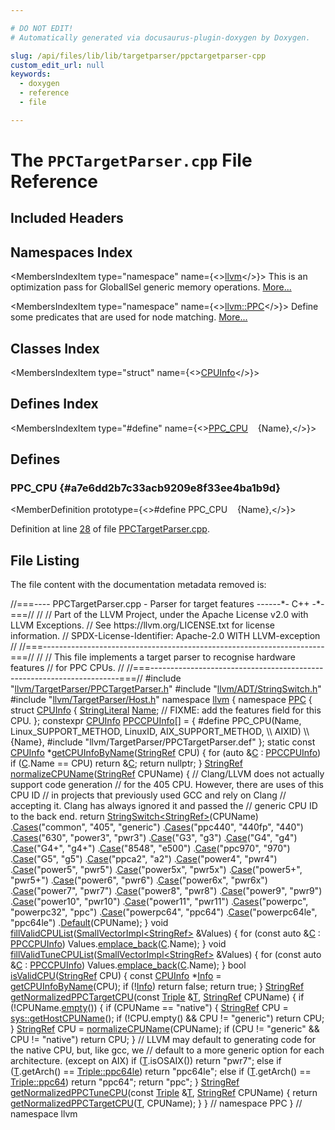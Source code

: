 ```yaml
---

# DO NOT EDIT!
# Automatically generated via docusaurus-plugin-doxygen by Doxygen.

slug: /api/files/lib/lib/targetparser/ppctargetparser-cpp
custom_edit_url: null
keywords:
  - doxygen
  - reference
  - file

---
```





# The `PPCTargetParser.cpp` File Reference

<DoxygenPage pluginConfig={pluginConfig}>



## Included Headers

<IncludesList>
<IncludesListItem
  filePath="llvm/TargetParser/PPCTargetParser.h"
  permalink="/docs/api/files/include/include/llvm/include/llvm/targetparser/ppctargetparser-h"
  isLocal="true" />
<IncludesListItem
  filePath="llvm/ADT/StringSwitch.h"
  permalink="/docs/api/files/include/include/llvm/include/llvm/adt/stringswitch-h"
  isLocal="true" />
<IncludesListItem
  filePath="llvm/TargetParser/Host.h"
  permalink="/docs/api/files/include/include/llvm/include/llvm/targetparser/host-h"
  isLocal="true" />
<IncludesListItem
  filePath="llvm/TargetParser/PPCTargetParser.def"
  permalink=""
  isLocal="true" />
</IncludesList>

## Namespaces Index

<MembersIndex>

<MembersIndexItem
  type="namespace"
  name={<><a href="/docs/api/namespaces/llvm">llvm</a></>}>
This is an optimization pass for GlobalISel generic memory operations. <a href="/docs/api/namespaces/llvm/#details">More...</a>
</MembersIndexItem>

<MembersIndexItem
  type="namespace"
  name={<><a href="/docs/api/namespaces/llvm/ppc">llvm::PPC</a></>}>
Define some predicates that are used for node matching. <a href="/docs/api/namespaces/llvm/ppc/#details">More...</a>
</MembersIndexItem>

</MembersIndex>

## Classes Index

<MembersIndex>

<MembersIndexItem
  type="struct"
  name={<><a href="/docs/api/structs/llvm/ppc/cpuinfo">CPUInfo</a></>}>
</MembersIndexItem>

</MembersIndex>

## Defines Index

<MembersIndex>

<MembersIndexItem
  type="#define"
  name={<><a href="#a7e6dd2b7c33acb9209e8f33ee4ba1b9d">PPC&#95;CPU</a>&nbsp;&nbsp;&nbsp;  &#123;Name&#125;,</>}>
</MembersIndexItem>

</MembersIndex>


<SectionDefinition>

## Defines

### PPC&#95;CPU {#a7e6dd2b7c33acb9209e8f33ee4ba1b9d}

<MemberDefinition
  prototype={<>#define PPC&#95;CPU&nbsp;&nbsp;&nbsp;  &#123;Name&#125;,</>}>

Definition at line <a href="#l00028">28</a> of file <a href="/docs/api/files/lib/lib/targetparser/ppctargetparser-cpp">PPCTargetParser.cpp</a>.
</MemberDefinition>

</SectionDefinition>

## File Listing

The file content with the documentation metadata removed is:

<ProgramListing>

<Link id="l00001" /><CodeLine lineNumber="1"><span class="doxyHighlightComment">//===---- PPCTargetParser.cpp - Parser for target features ------&#42;- C++ -&#42;-===//</span></CodeLine>
<Link id="l00002" /><CodeLine lineNumber="2"><span class="doxyHighlightComment">//</span></CodeLine>
<Link id="l00003" /><CodeLine lineNumber="3"><span class="doxyHighlightComment">// Part of the LLVM Project, under the Apache License v2.0 with LLVM Exceptions.</span></CodeLine>
<Link id="l00004" /><CodeLine lineNumber="4"><span class="doxyHighlightComment">// See https://llvm.org/LICENSE.txt for license information.</span></CodeLine>
<Link id="l00005" /><CodeLine lineNumber="5"><span class="doxyHighlightComment">// SPDX-License-Identifier: Apache-2.0 WITH LLVM-exception</span></CodeLine>
<Link id="l00006" /><CodeLine lineNumber="6"><span class="doxyHighlightComment">//</span></CodeLine>
<Link id="l00007" /><CodeLine lineNumber="7"><span class="doxyHighlightComment">//===----------------------------------------------------------------------===//</span></CodeLine>
<Link id="l00008" /><CodeLine lineNumber="8"><span class="doxyHighlightComment">//</span></CodeLine>
<Link id="l00009" /><CodeLine lineNumber="9"><span class="doxyHighlightComment">// This file implements a target parser to recognise hardware features</span></CodeLine>
<Link id="l00010" /><CodeLine lineNumber="10"><span class="doxyHighlightComment">// for PPC CPUs.</span></CodeLine>
<Link id="l00011" /><CodeLine lineNumber="11"><span class="doxyHighlightComment">//</span></CodeLine>
<Link id="l00012" /><CodeLine lineNumber="12"><span class="doxyHighlightComment">//===----------------------------------------------------------------------===//</span></CodeLine>
<Link id="l00013" /><CodeLine lineNumber="13"></CodeLine>
<Link id="l00014" /><CodeLine lineNumber="14"><span class="doxyHighlightPreprocessor">#include &quot;<a href="/docs/api/files/include/include/llvm/include/llvm/targetparser/ppctargetparser-h">llvm/TargetParser/PPCTargetParser.h</a>&quot;</span></CodeLine>
<Link id="l00015" /><CodeLine lineNumber="15"><span class="doxyHighlightPreprocessor">#include &quot;<a href="/docs/api/files/include/include/llvm/include/llvm/adt/stringswitch-h">llvm/ADT/StringSwitch.h</a>&quot;</span></CodeLine>
<Link id="l00016" /><CodeLine lineNumber="16"><span class="doxyHighlightPreprocessor">#include &quot;<a href="/docs/api/files/include/include/llvm/include/llvm/targetparser/host-h">llvm/TargetParser/Host.h</a>&quot;</span></CodeLine>
<Link id="l00017" /><CodeLine lineNumber="17"></CodeLine>
<Link id="l00018" /><CodeLine lineNumber="18"><span class="doxyHighlightKeyword">namespace </span><span class="doxyHighlight"><a href="/docs/api/namespaces/llvm">llvm</a> &#123;</span></CodeLine>
<Link id="l00019" /><CodeLine lineNumber="19"><span class="doxyHighlightKeyword">namespace </span><span class="doxyHighlight"><a href="/docs/api/namespaces/llvm/ppc">PPC</a> &#123;</span></CodeLine>
<Link id="l00020" /><CodeLine lineNumber="20"></CodeLine>
<Link id="l00021" /><CodeLine lineNumber="21" lineLink="/docs/api/structs/llvm/ppc/cpuinfo"><span class="doxyHighlightKeyword">struct </span><span class="doxyHighlight"><a href="/docs/api/structs/llvm/ppc/cpuinfo">CPUInfo</a> &#123;</span></CodeLine>
<Link id="l00022" /><CodeLine lineNumber="22" lineLink="/docs/api/structs/llvm/ppc/cpuinfo/#a5f86db53d1b3094040d9c87e99cb6d04"><span class="doxyHighlight">  <a href="/docs/api/classes/llvm/stringliteral">StringLiteral</a> <a href="/docs/api/structs/llvm/ppc/cpuinfo/#a5f86db53d1b3094040d9c87e99cb6d04">Name</a>;</span></CodeLine>
<Link id="l00023" /><CodeLine lineNumber="23"><span class="doxyHighlight">  </span><span class="doxyHighlightComment">// FIXME: add the features field for this CPU.</span></CodeLine>
<Link id="l00024" /><CodeLine lineNumber="24"><span class="doxyHighlight">&#125;;</span></CodeLine>
<Link id="l00025" /><CodeLine lineNumber="25"></CodeLine>
<Link id="l00026" /><CodeLine lineNumber="26" lineLink="/docs/api/namespaces/llvm/ppc/#a1dfd53b3d1c77880541a7619dc287f39"><span class="doxyHighlightKeyword">constexpr</span><span class="doxyHighlight"> <a href="/docs/api/structs/llvm/ppc/cpuinfo">CPUInfo</a> <a href="/docs/api/namespaces/llvm/ppc/#a1dfd53b3d1c77880541a7619dc287f39">PPCCPUInfo</a>&#91;&#93; = &#123;</span></CodeLine>
<Link id="l00027" /><CodeLine lineNumber="27"><span class="doxyHighlightPreprocessor">#define PPC&#95;CPU(Name, Linux&#95;SUPPORT&#95;METHOD, LinuxID, AIX&#95;SUPPORT&#95;METHOD,       \\</span></CodeLine>
<Link id="l00028" /><CodeLine lineNumber="28"><span class="doxyHighlightPreprocessor">                AIXID)                                                         \\</span></CodeLine>
<Link id="l00029" /><CodeLine lineNumber="29"><span class="doxyHighlightPreprocessor">  &#123;Name&#125;,</span></CodeLine>
<Link id="l00030" /><CodeLine lineNumber="30"><span class="doxyHighlightPreprocessor">#include &quot;llvm/TargetParser/PPCTargetParser.def&quot;</span></CodeLine>
<Link id="l00031" /><CodeLine lineNumber="31"><span class="doxyHighlight">&#125;;</span></CodeLine>
<Link id="l00032" /><CodeLine lineNumber="32"></CodeLine>
<Link id="l00033" /><CodeLine lineNumber="33" lineLink="/docs/api/namespaces/llvm/ppc/#acb89f3ed94ebc20c424d49c2dfc3e402"><span class="doxyHighlightKeyword">static</span><span class="doxyHighlight"> </span><span class="doxyHighlightKeyword">const</span><span class="doxyHighlight"> <a href="/docs/api/structs/llvm/ppc/cpuinfo">CPUInfo</a> &#42;<a href="/docs/api/namespaces/llvm/ppc/#acb89f3ed94ebc20c424d49c2dfc3e402">getCPUInfoByName</a>(<a href="/docs/api/classes/llvm/stringref">StringRef</a> CPU) &#123;</span></CodeLine>
<Link id="l00034" /><CodeLine lineNumber="34"><span class="doxyHighlight">  </span><span class="doxyHighlightKeywordFlow">for</span><span class="doxyHighlight"> (</span><span class="doxyHighlightKeyword">auto</span><span class="doxyHighlight"> &amp;<a href="/docs/api/namespaces/llvm/callingconv/#ac6aa1387c4375260e2468eb5a77fdb4cafd841a49aec1539bc88abc8ff9e170fb">C</a> : <a href="/docs/api/namespaces/llvm/ppc/#a1dfd53b3d1c77880541a7619dc287f39">PPCCPUInfo</a>)</span></CodeLine>
<Link id="l00035" /><CodeLine lineNumber="35"><span class="doxyHighlight">    </span><span class="doxyHighlightKeywordFlow">if</span><span class="doxyHighlight"> (<a href="/docs/api/namespaces/llvm/callingconv/#ac6aa1387c4375260e2468eb5a77fdb4cafd841a49aec1539bc88abc8ff9e170fb">C</a>.Name == CPU)</span></CodeLine>
<Link id="l00036" /><CodeLine lineNumber="36"><span class="doxyHighlight">      </span><span class="doxyHighlightKeywordFlow">return</span><span class="doxyHighlight"> &amp;<a href="/docs/api/namespaces/llvm/callingconv/#ac6aa1387c4375260e2468eb5a77fdb4cafd841a49aec1539bc88abc8ff9e170fb">C</a>;</span></CodeLine>
<Link id="l00037" /><CodeLine lineNumber="37"><span class="doxyHighlight">  </span><span class="doxyHighlightKeywordFlow">return</span><span class="doxyHighlight"> </span><span class="doxyHighlightKeyword">nullptr</span><span class="doxyHighlight">;</span></CodeLine>
<Link id="l00038" /><CodeLine lineNumber="38"><span class="doxyHighlight">&#125;</span></CodeLine>
<Link id="l00039" /><CodeLine lineNumber="39"></CodeLine>
<Link id="l00040" /><CodeLine lineNumber="40" lineLink="/docs/api/namespaces/llvm/ppc/#a9e3c196667a91fdc81783769feab2e89"><span class="doxyHighlight"><a href="/docs/api/classes/llvm/stringref">StringRef</a> <a href="/docs/api/namespaces/llvm/ppc/#a9e3c196667a91fdc81783769feab2e89">normalizeCPUName</a>(<a href="/docs/api/classes/llvm/stringref">StringRef</a> CPUName) &#123;</span></CodeLine>
<Link id="l00041" /><CodeLine lineNumber="41"><span class="doxyHighlight">  </span><span class="doxyHighlightComment">// Clang/LLVM does not actually support code generation</span></CodeLine>
<Link id="l00042" /><CodeLine lineNumber="42"><span class="doxyHighlight">  </span><span class="doxyHighlightComment">// for the 405 CPU. However, there are uses of this CPU ID</span></CodeLine>
<Link id="l00043" /><CodeLine lineNumber="43"><span class="doxyHighlight">  </span><span class="doxyHighlightComment">// in projects that previously used GCC and rely on Clang</span></CodeLine>
<Link id="l00044" /><CodeLine lineNumber="44"><span class="doxyHighlight">  </span><span class="doxyHighlightComment">// accepting it. Clang has always ignored it and passed the</span></CodeLine>
<Link id="l00045" /><CodeLine lineNumber="45"><span class="doxyHighlight">  </span><span class="doxyHighlightComment">// generic CPU ID to the back end.</span></CodeLine>
<Link id="l00046" /><CodeLine lineNumber="46"><span class="doxyHighlight">  </span><span class="doxyHighlightKeywordFlow">return</span><span class="doxyHighlight"> <a href="/docs/api/classes/llvm/stringswitch">StringSwitch&lt;StringRef&gt;</a>(CPUName)</span></CodeLine>
<Link id="l00047" /><CodeLine lineNumber="47"><span class="doxyHighlight">      .<a href="/docs/api/classes/llvm/stringswitch/#aa13f802513b39e1e2a7650011e5651d7">Cases</a>(</span><span class="doxyHighlightStringLiteral">&quot;common&quot;</span><span class="doxyHighlight">, </span><span class="doxyHighlightStringLiteral">&quot;405&quot;</span><span class="doxyHighlight">, </span><span class="doxyHighlightStringLiteral">&quot;generic&quot;</span><span class="doxyHighlight">)</span></CodeLine>
<Link id="l00048" /><CodeLine lineNumber="48"><span class="doxyHighlight">      .<a href="/docs/api/classes/llvm/stringswitch/#aa13f802513b39e1e2a7650011e5651d7">Cases</a>(</span><span class="doxyHighlightStringLiteral">&quot;ppc440&quot;</span><span class="doxyHighlight">, </span><span class="doxyHighlightStringLiteral">&quot;440fp&quot;</span><span class="doxyHighlight">, </span><span class="doxyHighlightStringLiteral">&quot;440&quot;</span><span class="doxyHighlight">)</span></CodeLine>
<Link id="l00049" /><CodeLine lineNumber="49"><span class="doxyHighlight">      .<a href="/docs/api/classes/llvm/stringswitch/#aa13f802513b39e1e2a7650011e5651d7">Cases</a>(</span><span class="doxyHighlightStringLiteral">&quot;630&quot;</span><span class="doxyHighlight">, </span><span class="doxyHighlightStringLiteral">&quot;power3&quot;</span><span class="doxyHighlight">, </span><span class="doxyHighlightStringLiteral">&quot;pwr3&quot;</span><span class="doxyHighlight">)</span></CodeLine>
<Link id="l00050" /><CodeLine lineNumber="50"><span class="doxyHighlight">      .<a href="/docs/api/classes/llvm/stringswitch/#a3de12858bdbbd0b3da179d508ff2be75">Case</a>(</span><span class="doxyHighlightStringLiteral">&quot;G3&quot;</span><span class="doxyHighlight">, </span><span class="doxyHighlightStringLiteral">&quot;g3&quot;</span><span class="doxyHighlight">)</span></CodeLine>
<Link id="l00051" /><CodeLine lineNumber="51"><span class="doxyHighlight">      .<a href="/docs/api/classes/llvm/stringswitch/#a3de12858bdbbd0b3da179d508ff2be75">Case</a>(</span><span class="doxyHighlightStringLiteral">&quot;G4&quot;</span><span class="doxyHighlight">, </span><span class="doxyHighlightStringLiteral">&quot;g4&quot;</span><span class="doxyHighlight">)</span></CodeLine>
<Link id="l00052" /><CodeLine lineNumber="52"><span class="doxyHighlight">      .<a href="/docs/api/classes/llvm/stringswitch/#a3de12858bdbbd0b3da179d508ff2be75">Case</a>(</span><span class="doxyHighlightStringLiteral">&quot;G4+&quot;</span><span class="doxyHighlight">, </span><span class="doxyHighlightStringLiteral">&quot;g4+&quot;</span><span class="doxyHighlight">)</span></CodeLine>
<Link id="l00053" /><CodeLine lineNumber="53"><span class="doxyHighlight">      .<a href="/docs/api/classes/llvm/stringswitch/#a3de12858bdbbd0b3da179d508ff2be75">Case</a>(</span><span class="doxyHighlightStringLiteral">&quot;8548&quot;</span><span class="doxyHighlight">, </span><span class="doxyHighlightStringLiteral">&quot;e500&quot;</span><span class="doxyHighlight">)</span></CodeLine>
<Link id="l00054" /><CodeLine lineNumber="54"><span class="doxyHighlight">      .<a href="/docs/api/classes/llvm/stringswitch/#a3de12858bdbbd0b3da179d508ff2be75">Case</a>(</span><span class="doxyHighlightStringLiteral">&quot;ppc970&quot;</span><span class="doxyHighlight">, </span><span class="doxyHighlightStringLiteral">&quot;970&quot;</span><span class="doxyHighlight">)</span></CodeLine>
<Link id="l00055" /><CodeLine lineNumber="55"><span class="doxyHighlight">      .<a href="/docs/api/classes/llvm/stringswitch/#a3de12858bdbbd0b3da179d508ff2be75">Case</a>(</span><span class="doxyHighlightStringLiteral">&quot;G5&quot;</span><span class="doxyHighlight">, </span><span class="doxyHighlightStringLiteral">&quot;g5&quot;</span><span class="doxyHighlight">)</span></CodeLine>
<Link id="l00056" /><CodeLine lineNumber="56"><span class="doxyHighlight">      .<a href="/docs/api/classes/llvm/stringswitch/#a3de12858bdbbd0b3da179d508ff2be75">Case</a>(</span><span class="doxyHighlightStringLiteral">&quot;ppca2&quot;</span><span class="doxyHighlight">, </span><span class="doxyHighlightStringLiteral">&quot;a2&quot;</span><span class="doxyHighlight">)</span></CodeLine>
<Link id="l00057" /><CodeLine lineNumber="57"><span class="doxyHighlight">      .<a href="/docs/api/classes/llvm/stringswitch/#a3de12858bdbbd0b3da179d508ff2be75">Case</a>(</span><span class="doxyHighlightStringLiteral">&quot;power4&quot;</span><span class="doxyHighlight">, </span><span class="doxyHighlightStringLiteral">&quot;pwr4&quot;</span><span class="doxyHighlight">)</span></CodeLine>
<Link id="l00058" /><CodeLine lineNumber="58"><span class="doxyHighlight">      .<a href="/docs/api/classes/llvm/stringswitch/#a3de12858bdbbd0b3da179d508ff2be75">Case</a>(</span><span class="doxyHighlightStringLiteral">&quot;power5&quot;</span><span class="doxyHighlight">, </span><span class="doxyHighlightStringLiteral">&quot;pwr5&quot;</span><span class="doxyHighlight">)</span></CodeLine>
<Link id="l00059" /><CodeLine lineNumber="59"><span class="doxyHighlight">      .<a href="/docs/api/classes/llvm/stringswitch/#a3de12858bdbbd0b3da179d508ff2be75">Case</a>(</span><span class="doxyHighlightStringLiteral">&quot;power5x&quot;</span><span class="doxyHighlight">, </span><span class="doxyHighlightStringLiteral">&quot;pwr5x&quot;</span><span class="doxyHighlight">)</span></CodeLine>
<Link id="l00060" /><CodeLine lineNumber="60"><span class="doxyHighlight">      .<a href="/docs/api/classes/llvm/stringswitch/#a3de12858bdbbd0b3da179d508ff2be75">Case</a>(</span><span class="doxyHighlightStringLiteral">&quot;power5+&quot;</span><span class="doxyHighlight">, </span><span class="doxyHighlightStringLiteral">&quot;pwr5+&quot;</span><span class="doxyHighlight">)</span></CodeLine>
<Link id="l00061" /><CodeLine lineNumber="61"><span class="doxyHighlight">      .<a href="/docs/api/classes/llvm/stringswitch/#a3de12858bdbbd0b3da179d508ff2be75">Case</a>(</span><span class="doxyHighlightStringLiteral">&quot;power6&quot;</span><span class="doxyHighlight">, </span><span class="doxyHighlightStringLiteral">&quot;pwr6&quot;</span><span class="doxyHighlight">)</span></CodeLine>
<Link id="l00062" /><CodeLine lineNumber="62"><span class="doxyHighlight">      .<a href="/docs/api/classes/llvm/stringswitch/#a3de12858bdbbd0b3da179d508ff2be75">Case</a>(</span><span class="doxyHighlightStringLiteral">&quot;power6x&quot;</span><span class="doxyHighlight">, </span><span class="doxyHighlightStringLiteral">&quot;pwr6x&quot;</span><span class="doxyHighlight">)</span></CodeLine>
<Link id="l00063" /><CodeLine lineNumber="63"><span class="doxyHighlight">      .<a href="/docs/api/classes/llvm/stringswitch/#a3de12858bdbbd0b3da179d508ff2be75">Case</a>(</span><span class="doxyHighlightStringLiteral">&quot;power7&quot;</span><span class="doxyHighlight">, </span><span class="doxyHighlightStringLiteral">&quot;pwr7&quot;</span><span class="doxyHighlight">)</span></CodeLine>
<Link id="l00064" /><CodeLine lineNumber="64"><span class="doxyHighlight">      .<a href="/docs/api/classes/llvm/stringswitch/#a3de12858bdbbd0b3da179d508ff2be75">Case</a>(</span><span class="doxyHighlightStringLiteral">&quot;power8&quot;</span><span class="doxyHighlight">, </span><span class="doxyHighlightStringLiteral">&quot;pwr8&quot;</span><span class="doxyHighlight">)</span></CodeLine>
<Link id="l00065" /><CodeLine lineNumber="65"><span class="doxyHighlight">      .<a href="/docs/api/classes/llvm/stringswitch/#a3de12858bdbbd0b3da179d508ff2be75">Case</a>(</span><span class="doxyHighlightStringLiteral">&quot;power9&quot;</span><span class="doxyHighlight">, </span><span class="doxyHighlightStringLiteral">&quot;pwr9&quot;</span><span class="doxyHighlight">)</span></CodeLine>
<Link id="l00066" /><CodeLine lineNumber="66"><span class="doxyHighlight">      .<a href="/docs/api/classes/llvm/stringswitch/#a3de12858bdbbd0b3da179d508ff2be75">Case</a>(</span><span class="doxyHighlightStringLiteral">&quot;power10&quot;</span><span class="doxyHighlight">, </span><span class="doxyHighlightStringLiteral">&quot;pwr10&quot;</span><span class="doxyHighlight">)</span></CodeLine>
<Link id="l00067" /><CodeLine lineNumber="67"><span class="doxyHighlight">      .<a href="/docs/api/classes/llvm/stringswitch/#a3de12858bdbbd0b3da179d508ff2be75">Case</a>(</span><span class="doxyHighlightStringLiteral">&quot;power11&quot;</span><span class="doxyHighlight">, </span><span class="doxyHighlightStringLiteral">&quot;pwr11&quot;</span><span class="doxyHighlight">)</span></CodeLine>
<Link id="l00068" /><CodeLine lineNumber="68"><span class="doxyHighlight">      .<a href="/docs/api/classes/llvm/stringswitch/#aa13f802513b39e1e2a7650011e5651d7">Cases</a>(</span><span class="doxyHighlightStringLiteral">&quot;powerpc&quot;</span><span class="doxyHighlight">, </span><span class="doxyHighlightStringLiteral">&quot;powerpc32&quot;</span><span class="doxyHighlight">, </span><span class="doxyHighlightStringLiteral">&quot;ppc&quot;</span><span class="doxyHighlight">)</span></CodeLine>
<Link id="l00069" /><CodeLine lineNumber="69"><span class="doxyHighlight">      .<a href="/docs/api/classes/llvm/stringswitch/#a3de12858bdbbd0b3da179d508ff2be75">Case</a>(</span><span class="doxyHighlightStringLiteral">&quot;powerpc64&quot;</span><span class="doxyHighlight">, </span><span class="doxyHighlightStringLiteral">&quot;ppc64&quot;</span><span class="doxyHighlight">)</span></CodeLine>
<Link id="l00070" /><CodeLine lineNumber="70"><span class="doxyHighlight">      .<a href="/docs/api/classes/llvm/stringswitch/#a3de12858bdbbd0b3da179d508ff2be75">Case</a>(</span><span class="doxyHighlightStringLiteral">&quot;powerpc64le&quot;</span><span class="doxyHighlight">, </span><span class="doxyHighlightStringLiteral">&quot;ppc64le&quot;</span><span class="doxyHighlight">)</span></CodeLine>
<Link id="l00071" /><CodeLine lineNumber="71"><span class="doxyHighlight">      .<a href="/docs/api/classes/llvm/stringswitch/#a7f0e82e8a818ca43926fceb49be81661">Default</a>(CPUName);</span></CodeLine>
<Link id="l00072" /><CodeLine lineNumber="72"><span class="doxyHighlight">&#125;</span></CodeLine>
<Link id="l00073" /><CodeLine lineNumber="73"></CodeLine>
<Link id="l00074" /><CodeLine lineNumber="74" lineLink="/docs/api/namespaces/llvm/ppc/#afb39db9b40af23175d5d8f3fd556f783"><span class="doxyHighlightKeywordType">void</span><span class="doxyHighlight"> <a href="/docs/api/namespaces/llvm/ppc/#afb39db9b40af23175d5d8f3fd556f783">fillValidCPUList</a>(<a href="/docs/api/classes/llvm/smallvectorimpl">SmallVectorImpl&lt;StringRef&gt;</a> &amp;Values) &#123;</span></CodeLine>
<Link id="l00075" /><CodeLine lineNumber="75"><span class="doxyHighlight">  </span><span class="doxyHighlightKeywordFlow">for</span><span class="doxyHighlight"> (</span><span class="doxyHighlightKeyword">const</span><span class="doxyHighlight"> </span><span class="doxyHighlightKeyword">auto</span><span class="doxyHighlight"> &amp;<a href="/docs/api/namespaces/llvm/callingconv/#ac6aa1387c4375260e2468eb5a77fdb4cafd841a49aec1539bc88abc8ff9e170fb">C</a> : <a href="/docs/api/namespaces/llvm/ppc/#a1dfd53b3d1c77880541a7619dc287f39">PPCCPUInfo</a>)</span></CodeLine>
<Link id="l00076" /><CodeLine lineNumber="76"><span class="doxyHighlight">    Values.<a href="/docs/api/classes/llvm/smallvectorimpl/#a396fcfee6914c76974b73c3d203da6a5">emplace&#95;back</a>(<a href="/docs/api/namespaces/llvm/callingconv/#ac6aa1387c4375260e2468eb5a77fdb4cafd841a49aec1539bc88abc8ff9e170fb">C</a>.Name);</span></CodeLine>
<Link id="l00077" /><CodeLine lineNumber="77"><span class="doxyHighlight">&#125;</span></CodeLine>
<Link id="l00078" /><CodeLine lineNumber="78"></CodeLine>
<Link id="l00079" /><CodeLine lineNumber="79" lineLink="/docs/api/namespaces/llvm/ppc/#ae6dc8778068867ea9a9597c8ef51a45a"><span class="doxyHighlightKeywordType">void</span><span class="doxyHighlight"> <a href="/docs/api/namespaces/llvm/ppc/#ae6dc8778068867ea9a9597c8ef51a45a">fillValidTuneCPUList</a>(<a href="/docs/api/classes/llvm/smallvectorimpl">SmallVectorImpl&lt;StringRef&gt;</a> &amp;Values) &#123;</span></CodeLine>
<Link id="l00080" /><CodeLine lineNumber="80"><span class="doxyHighlight">  </span><span class="doxyHighlightKeywordFlow">for</span><span class="doxyHighlight"> (</span><span class="doxyHighlightKeyword">const</span><span class="doxyHighlight"> </span><span class="doxyHighlightKeyword">auto</span><span class="doxyHighlight"> &amp;<a href="/docs/api/namespaces/llvm/callingconv/#ac6aa1387c4375260e2468eb5a77fdb4cafd841a49aec1539bc88abc8ff9e170fb">C</a> : <a href="/docs/api/namespaces/llvm/ppc/#a1dfd53b3d1c77880541a7619dc287f39">PPCCPUInfo</a>)</span></CodeLine>
<Link id="l00081" /><CodeLine lineNumber="81"><span class="doxyHighlight">    Values.<a href="/docs/api/classes/llvm/smallvectorimpl/#a396fcfee6914c76974b73c3d203da6a5">emplace&#95;back</a>(<a href="/docs/api/namespaces/llvm/callingconv/#ac6aa1387c4375260e2468eb5a77fdb4cafd841a49aec1539bc88abc8ff9e170fb">C</a>.Name);</span></CodeLine>
<Link id="l00082" /><CodeLine lineNumber="82"><span class="doxyHighlight">&#125;</span></CodeLine>
<Link id="l00083" /><CodeLine lineNumber="83"></CodeLine>
<Link id="l00084" /><CodeLine lineNumber="84" lineLink="/docs/api/namespaces/llvm/ppc/#a40c4695a9cfc9ce20f0c6d8291aca7de"><span class="doxyHighlightKeywordType">bool</span><span class="doxyHighlight"> <a href="/docs/api/namespaces/llvm/ppc/#a40c4695a9cfc9ce20f0c6d8291aca7de">isValidCPU</a>(<a href="/docs/api/classes/llvm/stringref">StringRef</a> CPU) &#123;</span></CodeLine>
<Link id="l00085" /><CodeLine lineNumber="85"><span class="doxyHighlight">  </span><span class="doxyHighlightKeyword">const</span><span class="doxyHighlight"> <a href="/docs/api/structs/llvm/ppc/cpuinfo">CPUInfo</a> &#42;<a href="/docs/api/files/lib/lib/codegen/lib/codegen/globalisel/cseinfo-cpp/#a75f8a8519c2c9b30e7c06dc5e256fffa">Info</a> = <a href="/docs/api/namespaces/llvm/ppc/#acb89f3ed94ebc20c424d49c2dfc3e402">getCPUInfoByName</a>(CPU);</span></CodeLine>
<Link id="l00086" /><CodeLine lineNumber="86"><span class="doxyHighlight">  </span><span class="doxyHighlightKeywordFlow">if</span><span class="doxyHighlight"> (!<a href="/docs/api/files/lib/lib/codegen/lib/codegen/globalisel/cseinfo-cpp/#a75f8a8519c2c9b30e7c06dc5e256fffa">Info</a>)</span></CodeLine>
<Link id="l00087" /><CodeLine lineNumber="87"><span class="doxyHighlight">    </span><span class="doxyHighlightKeywordFlow">return</span><span class="doxyHighlight"> </span><span class="doxyHighlightKeyword">false</span><span class="doxyHighlight">;</span></CodeLine>
<Link id="l00088" /><CodeLine lineNumber="88"><span class="doxyHighlight">  </span><span class="doxyHighlightKeywordFlow">return</span><span class="doxyHighlight"> </span><span class="doxyHighlightKeyword">true</span><span class="doxyHighlight">;</span></CodeLine>
<Link id="l00089" /><CodeLine lineNumber="89"><span class="doxyHighlight">&#125;</span></CodeLine>
<Link id="l00090" /><CodeLine lineNumber="90"></CodeLine>
<Link id="l00091" /><CodeLine lineNumber="91" lineLink="/docs/api/namespaces/llvm/ppc/#a0f432b141d17384c56f11e55de61aff7"><span class="doxyHighlight"><a href="/docs/api/classes/llvm/stringref">StringRef</a> <a href="/docs/api/namespaces/llvm/ppc/#a0f432b141d17384c56f11e55de61aff7">getNormalizedPPCTargetCPU</a>(</span><span class="doxyHighlightKeyword">const</span><span class="doxyHighlight"> <a href="/docs/api/classes/llvm/triple">Triple</a> &amp;<a href="/docs/api/files/lib/lib/target/lib/target/mips/mips16isellowering-cpp/#a0acb682b8260ab1c60b918599864e2e5">T</a>, <a href="/docs/api/classes/llvm/stringref">StringRef</a> CPUName) &#123;</span></CodeLine>
<Link id="l00092" /><CodeLine lineNumber="92"><span class="doxyHighlight">  </span><span class="doxyHighlightKeywordFlow">if</span><span class="doxyHighlight"> (!CPUName.<a href="/docs/api/classes/llvm/stringref/#a2dc80c585ad5882da8cae7b5968f7e74">empty</a>()) &#123;</span></CodeLine>
<Link id="l00093" /><CodeLine lineNumber="93"><span class="doxyHighlight">    </span><span class="doxyHighlightKeywordFlow">if</span><span class="doxyHighlight"> (CPUName == </span><span class="doxyHighlightStringLiteral">&quot;native&quot;</span><span class="doxyHighlight">) &#123;</span></CodeLine>
<Link id="l00094" /><CodeLine lineNumber="94"><span class="doxyHighlight">      <a href="/docs/api/classes/llvm/stringref">StringRef</a> CPU = <a href="/docs/api/namespaces/llvm/sys/#a2e8cdc0e591685c9156af3d0d4fdae06">sys::getHostCPUName</a>();</span></CodeLine>
<Link id="l00095" /><CodeLine lineNumber="95"><span class="doxyHighlight">      </span><span class="doxyHighlightKeywordFlow">if</span><span class="doxyHighlight"> (!CPU.empty() &amp;&amp; CPU != </span><span class="doxyHighlightStringLiteral">&quot;generic&quot;</span><span class="doxyHighlight">)</span></CodeLine>
<Link id="l00096" /><CodeLine lineNumber="96"><span class="doxyHighlight">        </span><span class="doxyHighlightKeywordFlow">return</span><span class="doxyHighlight"> CPU;</span></CodeLine>
<Link id="l00097" /><CodeLine lineNumber="97"><span class="doxyHighlight">    &#125;</span></CodeLine>
<Link id="l00098" /><CodeLine lineNumber="98"></CodeLine>
<Link id="l00099" /><CodeLine lineNumber="99"><span class="doxyHighlight">    <a href="/docs/api/classes/llvm/stringref">StringRef</a> CPU = <a href="/docs/api/namespaces/llvm/ppc/#a9e3c196667a91fdc81783769feab2e89">normalizeCPUName</a>(CPUName);</span></CodeLine>
<Link id="l00100" /><CodeLine lineNumber="100"><span class="doxyHighlight">    </span><span class="doxyHighlightKeywordFlow">if</span><span class="doxyHighlight"> (CPU != </span><span class="doxyHighlightStringLiteral">&quot;generic&quot;</span><span class="doxyHighlight"> &amp;&amp; CPU != </span><span class="doxyHighlightStringLiteral">&quot;native&quot;</span><span class="doxyHighlight">)</span></CodeLine>
<Link id="l00101" /><CodeLine lineNumber="101"><span class="doxyHighlight">      </span><span class="doxyHighlightKeywordFlow">return</span><span class="doxyHighlight"> CPU;</span></CodeLine>
<Link id="l00102" /><CodeLine lineNumber="102"><span class="doxyHighlight">  &#125;</span></CodeLine>
<Link id="l00103" /><CodeLine lineNumber="103"></CodeLine>
<Link id="l00104" /><CodeLine lineNumber="104"><span class="doxyHighlight">  </span><span class="doxyHighlightComment">// LLVM may default to generating code for the native CPU, but, like gcc, we</span></CodeLine>
<Link id="l00105" /><CodeLine lineNumber="105"><span class="doxyHighlight">  </span><span class="doxyHighlightComment">// default to a more generic option for each architecture. (except on AIX)</span></CodeLine>
<Link id="l00106" /><CodeLine lineNumber="106"><span class="doxyHighlight">  </span><span class="doxyHighlightKeywordFlow">if</span><span class="doxyHighlight"> (<a href="/docs/api/files/lib/lib/target/lib/target/mips/mips16isellowering-cpp/#a0acb682b8260ab1c60b918599864e2e5">T</a>.isOSAIX())</span></CodeLine>
<Link id="l00107" /><CodeLine lineNumber="107"><span class="doxyHighlight">    </span><span class="doxyHighlightKeywordFlow">return</span><span class="doxyHighlight"> </span><span class="doxyHighlightStringLiteral">&quot;pwr7&quot;</span><span class="doxyHighlight">;</span></CodeLine>
<Link id="l00108" /><CodeLine lineNumber="108"><span class="doxyHighlight">  </span><span class="doxyHighlightKeywordFlow">else</span><span class="doxyHighlight"> </span><span class="doxyHighlightKeywordFlow">if</span><span class="doxyHighlight"> (<a href="/docs/api/files/lib/lib/target/lib/target/mips/mips16isellowering-cpp/#a0acb682b8260ab1c60b918599864e2e5">T</a>.getArch() == <a href="/docs/api/classes/llvm/triple/#a547abd13f7a3c063aa72c8192a868154a4c6fec6469969e44d4af328ef7782c46">Triple::ppc64le</a>)</span></CodeLine>
<Link id="l00109" /><CodeLine lineNumber="109"><span class="doxyHighlight">    </span><span class="doxyHighlightKeywordFlow">return</span><span class="doxyHighlight"> </span><span class="doxyHighlightStringLiteral">&quot;ppc64le&quot;</span><span class="doxyHighlight">;</span></CodeLine>
<Link id="l00110" /><CodeLine lineNumber="110"><span class="doxyHighlight">  </span><span class="doxyHighlightKeywordFlow">else</span><span class="doxyHighlight"> </span><span class="doxyHighlightKeywordFlow">if</span><span class="doxyHighlight"> (<a href="/docs/api/files/lib/lib/target/lib/target/mips/mips16isellowering-cpp/#a0acb682b8260ab1c60b918599864e2e5">T</a>.getArch() == <a href="/docs/api/classes/llvm/triple/#a547abd13f7a3c063aa72c8192a868154aab15cb6de66f724829436a3466411993">Triple::ppc64</a>)</span></CodeLine>
<Link id="l00111" /><CodeLine lineNumber="111"><span class="doxyHighlight">    </span><span class="doxyHighlightKeywordFlow">return</span><span class="doxyHighlight"> </span><span class="doxyHighlightStringLiteral">&quot;ppc64&quot;</span><span class="doxyHighlight">;</span></CodeLine>
<Link id="l00112" /><CodeLine lineNumber="112"></CodeLine>
<Link id="l00113" /><CodeLine lineNumber="113"><span class="doxyHighlight">  </span><span class="doxyHighlightKeywordFlow">return</span><span class="doxyHighlight"> </span><span class="doxyHighlightStringLiteral">&quot;ppc&quot;</span><span class="doxyHighlight">;</span></CodeLine>
<Link id="l00114" /><CodeLine lineNumber="114"><span class="doxyHighlight">&#125;</span></CodeLine>
<Link id="l00115" /><CodeLine lineNumber="115"></CodeLine>
<Link id="l00116" /><CodeLine lineNumber="116" lineLink="/docs/api/namespaces/llvm/ppc/#aebcdb4ac767d9a75c5c9e79450fb75d3"><span class="doxyHighlight"><a href="/docs/api/classes/llvm/stringref">StringRef</a> <a href="/docs/api/namespaces/llvm/ppc/#aebcdb4ac767d9a75c5c9e79450fb75d3">getNormalizedPPCTuneCPU</a>(</span><span class="doxyHighlightKeyword">const</span><span class="doxyHighlight"> <a href="/docs/api/classes/llvm/triple">Triple</a> &amp;<a href="/docs/api/files/lib/lib/target/lib/target/mips/mips16isellowering-cpp/#a0acb682b8260ab1c60b918599864e2e5">T</a>, <a href="/docs/api/classes/llvm/stringref">StringRef</a> CPUName) &#123;</span></CodeLine>
<Link id="l00117" /><CodeLine lineNumber="117"><span class="doxyHighlight">  </span><span class="doxyHighlightKeywordFlow">return</span><span class="doxyHighlight"> <a href="/docs/api/namespaces/llvm/ppc/#a0f432b141d17384c56f11e55de61aff7">getNormalizedPPCTargetCPU</a>(<a href="/docs/api/files/lib/lib/target/lib/target/mips/mips16isellowering-cpp/#a0acb682b8260ab1c60b918599864e2e5">T</a>, CPUName);</span></CodeLine>
<Link id="l00118" /><CodeLine lineNumber="118"><span class="doxyHighlight">&#125;</span></CodeLine>
<Link id="l00119" /><CodeLine lineNumber="119"></CodeLine>
<Link id="l00120" /><CodeLine lineNumber="120"><span class="doxyHighlight">&#125; </span><span class="doxyHighlightComment">// namespace PPC</span></CodeLine>
<Link id="l00121" /><CodeLine lineNumber="121"><span class="doxyHighlight">&#125; </span><span class="doxyHighlightComment">// namespace llvm</span></CodeLine>

</ProgramListing>


</DoxygenPage>
